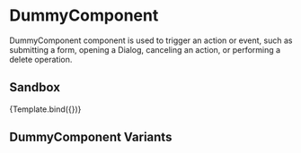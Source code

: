 

<Meta title="Layout/AspectRatio" component={DummyComponent} />


# DummyComponent

DummyComponent component is used to trigger an action or event, such as submitting a form, opening a Dialog, canceling an action, or performing a delete operation.

## Sandbox

<Canvas>
  <Story
    name="Sandbox"
    args={{
      label: "Dummy component",
    }}
  >
    {Template.bind({})}
  </Story>
</Canvas>

<ArgsTable story="Sandbox" />

## DummyComponent Variants

<Canvas>
  <Story name="variants">
    <DummyComponent label="DummyComponent (primary)" />
  </Story>
</Canvas>
